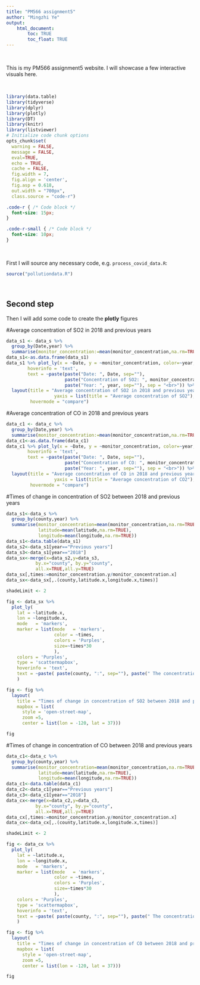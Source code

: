```yaml
---
title: "PM566 assignment5"
author: "Mingzhi Ye"
output: 
    html_document:
        toc: TRUE
        toc_float: TRUE
---
```


<br>

This is my PM566 assignment5 website. I will showcase a few interactive visuals here.

<br>

```r

library(data.table)
library(tidyverse)
library(dplyr)
library(plotly)
library(DT)
library(knitr)
library(listviewer)
# Initialize code chunk options
opts_chunk$set(
  warning = FALSE,
  message = FALSE,
  eval=TRUE,
  echo = TRUE,
  cache = FALSE,
  fig.width = 7, 
  fig.align = 'center',
  fig.asp = 0.618,
  out.width = "700px",
  class.source = "code-r")
```

```css
.code-r { /* Code block */
  font-size: 15px;
}

.code-r-small { /* Code block */
  font-size: 10px;
}
```

<br>



First I will source any necessary code, e.g. `process_covid_data.R`:

```r
source("pollutiondata.R")
```

<br>

## Second step

Then I will add some code to create the **plotly** figures

#Average concentration of SO2 in 2018 and previous years

```r
data_s1 <- data_s %>%
  group_by(Date,year) %>%
  summarise(monitor_concentration:=mean(monitor_concentration,na.rm=TRUE))
data_s1<-as.data.frame(data_s1)
data_s1 %>% plot_ly(x = ~Date, y = ~monitor_concentration, color=~year, type = "scatter", mode = "lines",
        hoverinfo = 'text',
        text = ~paste(paste("Date: ", Date, sep=""),
                      paste("Concentration of SO2: ", monitor_concentration, sep=""),
                      paste("Year: ", year, sep=""), sep = "<br>")) %>%
  layout(title = "Average concentration of SO2 in 2018 and previous years",
                  yaxis = list(title = "Average concentration of SO2"), xaxis = list(title = "Date"),
         hovermode = "compare")

```

#Average concentration of CO in 2018 and previous years

```r
data_c1 <- data_c %>%
  group_by(Date,year) %>%
  summarise(monitor_concentration:=mean(monitor_concentration,na.rm=TRUE))
data_c1<-as.data.frame(data_c1)
data_c1 %>% plot_ly(x = ~Date, y = ~monitor_concentration, color=~year, type = "scatter", mode = "lines",
        hoverinfo = 'text',
        text = ~paste(paste("Date: ", Date, sep=""),
                      paste("Concentration of CO: ", monitor_concentration, sep=""),
                      paste("Year: ", year, sep=""), sep = "<br>")) %>%
  layout(title = "Average concentration of CO in 2018 and previous years",
                  yaxis = list(title = "Average concentration of CO2"), xaxis = list(title = "Date"),
         hovermode = "compare")

```

#Times of change in concentration of SO2 between 2018 and previous years

```r
data_s1<-data_s %>%
  group_by(county,year) %>%
  summarise(monitor_concentration=mean(monitor_concentration,na.rm=TRUE),
            latitude=mean(latitude,na.rm=TRUE),
            longitude=mean(longitude,na.rm=TRUE))
data_s1<-data.table(data_s1)
data_s2<-data_s1[year=="Previous years"]
data_s3<-data_s1[year=="2018"]
data_sx<-merge(x=data_s2,y=data_s3,
           by.x="county", by.y="county",
           all.x=TRUE,all.y=TRUE)
data_sx[,times:=monitor_concentration.y/monitor_concentration.x]
data_sx<-data_sx[,.(county,latitude.x,longitude.x,times)]

shadeLimit <- 2

fig <- data_sx %>%
  plot_ly(
    lat = ~latitude.x,
    lon = ~longitude.x,
    mode   = 'markers',
    marker = list(mode   = 'markers',
                  color = ~times,
                  colors = 'Purples',
                  size=~times*30
                  ),
    colors = 'Purples',
    type = 'scattermapbox',
    hoverinfo = 'text',
    text = ~paste( paste(county, ":", sep=""), paste(" The concentration of SO2 in 2018 is ", round(times,2)," times of that in previous years", sep=""),sep="<br>")
    )

fig <- fig %>%
  layout(
    title = "Times of change in concentration of SO2 between 2018 and previous years",
    mapbox = list(
      style = 'open-street-map',
      zoom =5,
      center = list(lon = -120, lat = 37)))

fig

```

#Times of change in concentration of CO between 2018 and previous years

```r
data_c1<-data_c %>%
  group_by(county,year) %>%
  summarise(monitor_concentration=mean(monitor_concentration,na.rm=TRUE),
            latitude=mean(latitude,na.rm=TRUE),
            longitude=mean(longitude,na.rm=TRUE))
data_c1<-data.table(data_c1)
data_c2<-data_c1[year=="Previous years"]
data_c3<-data_c1[year=="2018"]
data_cx<-merge(x=data_c2,y=data_c3,
           by.x="county", by.y="county",
           all.x=TRUE,all.y=TRUE)
data_cx[,times:=monitor_concentration.y/monitor_concentration.x]
data_cx<-data_cx[,.(county,latitude.x,longitude.x,times)]

shadeLimit <- 2

fig <- data_cx %>%
  plot_ly(
    lat = ~latitude.x,
    lon = ~longitude.x,
    mode   = 'markers',
    marker = list(mode   = 'markers',
                  color = ~times,
                  colors = 'Purples',
                  size=~times*30
                  ),
    colors = 'Purples',
    type = 'scattermapbox',
    hoverinfo = 'text',
    text = ~paste( paste(county, ":", sep=""), paste(" The concentration of CO in 2018 is ", round(times,2)," times of that in previous years", sep=""),sep="<br>")
    )

fig <- fig %>%
  layout(
    title = "Times of change in concentration of CO between 2018 and previous years",
    mapbox = list(
      style = 'open-street-map',
      zoom =5,
      center = list(lon = -120, lat = 37)))

fig

```
